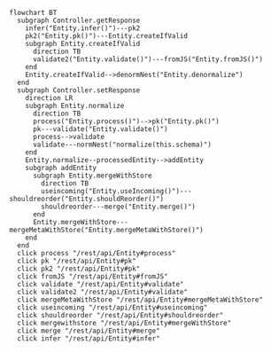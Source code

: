 ```mermaid
flowchart BT
  subgraph Controller.getResponse
    infer("Entity.infer()")---pk2
    pk2("Entity.pk()")---Entity.createIfValid
    subgraph Entity.createIfValid
      direction TB
      validate2("Entity.validate()")---fromJS("Entity.fromJS()")
    end
    Entity.createIfValid-->denormNest("Entity.denormalize")
  end
  subgraph Controller.setResponse
    direction LR
    subgraph Entity.normalize
      direction TB
      process("Entity.process()")-->pk("Entity.pk()")
      pk---validate("Entity.validate()")
      process-->validate
      validate---normNest("normalize(this.schema)")
    end
    Entity.normalize--processedEntity-->addEntity
    subgraph addEntity
      subgraph Entity.mergeWithStore
        direction TB
        useincoming("Entity.useIncoming()")---shouldreorder("Entity.shouldReorder()")
        shouldreorder---merge("Entity.merge()")
      end
      Entity.mergeWithStore---mergeMetaWithStore("Entity.mergeMetaWithStore()")
    end
  end
  click process "/rest/api/Entity#process"
  click pk "/rest/api/Entity#pk"
  click pk2 "/rest/api/Entity#pk"
  click fromJS "/rest/api/Entity#fromJS"
  click validate "/rest/api/Entity#validate"
  click validate2 "/rest/api/Entity#validate"
  click mergeMetaWithStore "/rest/api/Entity#mergeMetaWithStore"
  click useincoming "/rest/api/Entity#useincoming"
  click shouldreorder "/rest/api/Entity#shouldreorder"
  click mergewithstore "/rest/api/Entity#mergeWithStore"
  click merge "/rest/api/Entity#merge"
  click infer "/rest/api/Entity#infer"
```

